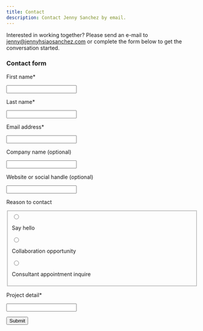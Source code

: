```yaml
---
title: Contact
description: Contact Jenny Sanchez by email.
---
```


Interested in working together? Please send an e-mail to [jenny@jennyhsiaosanchez.com](mailto:jenny@jennyhsiaosanchez.com) or complete the form below to get the conversation started.

<!-- TODO success page? -->
<!-- TODO error page? -->

### Contact form

<form action="https://formspree.io/f/xgerajge" method="POST" class="contact-form">

<Row>

<Column colMd={4} colLg={4}>

<div class="bx--form-item">

<label for="firstname" class="bx--label">First name*</label>

<input class="bx--text-input bx--text__input" type="text" name="firstname" id="firstname" />

</div>

</Column>

<Column colMd={4} colLg={4}>

<div class="bx--form-item">

<label for="lastname" class="bx--label">Last name*</label>

<input class="bx--text-input bx--text__input" type="text" name="lastname" id="lastname" />

</div>

</Column>

</Row>

<Row>

<Column colMd={8} colLg={8}>

<div class="bx--form-item">

<label for="email" class="bx--label">Email address*</label>

<input class="bx--text-input bx--text__input" type="email" name="email" id="email" />

</div>

</Column>

</Row>

<Row>

<Column colMd={4} colLg={4}>

<div class="bx--form-item">

<label for="companyname" class="bx--label">Company name (optional)</label>

<input class="bx--text-input bx--text__input" type="text" name="companyname" id="companyname" />

</div>

</Column>

<Column colMd={4} colLg={4}>

<div class="bx--form-item">

<label for="socialhandle" class="bx--label">Website or social handle (optional)</label>

<input class="bx--text-input bx--text__input" type="text" name="socialhandle" id="socialhandle" />

</div>

</Column>

</Row>

<Row>

<Column colMd={8} colLg={8}>

<div class="bx--form-item">

<label for="socialhandle" class="bx--label">Reason to contact</label>

<fieldset class="bx--radio-button-group bx--radio-button-group--label-right">

<div class="bx--radio-button-wrapper">

<input id="reason-1" name="reason" type="radio" class="bx--radio-button" value="Say hello" />

<label for="reason-1" class="bx--radio-button__label">

<span class="bx--radio-button__appearance"></span>

<span class="">Say hello</span>

</label>

</div>

<div class="bx--radio-button-wrapper">

<input id="reason-2" name="reason" type="radio" class="bx--radio-button" value="Collaboration opportunity" />

<label for="reason-2" class="bx--radio-button__label">

<span class="bx--radio-button__appearance"></span>

<span class="">Collaboration opportunity</span>

</label>

</div>

<div class="bx--radio-button-wrapper">

<input id="reason-3" name="reason" type="radio" class="bx--radio-button" value="Consultant appointment inquire" />

<label for="reason-3" class="bx--radio-button__label">

<span class="bx--radio-button__appearance"></span>

<span class="">Consultant appointment inquire</span>

</label>

</div>

</fieldset>

</div>

</Column>

</Row>

<Row>

<Column colMd={8} colLg={8}>

<div class="bx--form-item">

<label for="projectdetail" class="bx--label">Project detail*</label>

<input class="bx--text-input bx--text__input" type="text" name="projectdetail" id="projectdetail" />

</div>

</Column>

</Row>

<Row>

<Column colMd={8} colLg={8}>

<div class="bx--form-item">

<button tabindex="0" class="bx--btn bx--btn--primary" type="submit">Submit</button>

</div>

</Column>

</Row>

</form>